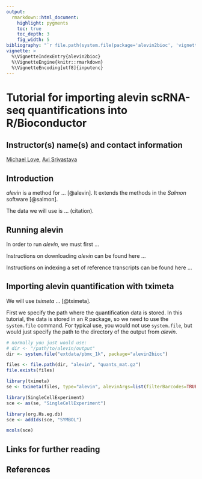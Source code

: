 ```yaml
---
output:
  rmarkdown::html_document:
    highlight: pygments
    toc: true
    toc_depth: 3
    fig_width: 5
bibliography: "`r file.path(system.file(package='alevin2bioc', 'vignettes'), 'library.bib')`"
vignette: >
  %\VignetteIndexEntry{alevin2bioc}
  %\VignetteEngine{knitr::rmarkdown}
  %\VignetteEncoding[utf8]{inputenc}
---
```


# Tutorial for importing alevin scRNA-seq quantifications into R/Bioconductor

## Instructor(s) name(s) and contact information

[Michael Love](https://mikelove.github.io),
[Avi Srivastava](https://k3yavi.github.io)

## Introduction

*alevin* is a method for ... [@alevin]. It extends the methods in the
*Salmon* software [@salmon].

The data we will use is ... (citation).

## Running alevin

In order to run *alevin*, we must first ...

Instructions on downloading *alevin* can be found here ...

Instructions on indexing a set of reference transcripts can be found
here ...

## Importing alevin quantification with tximeta

We will use *tximeta* ... [@tximeta].

First we specify the path where the quantification data is stored. In
this tutorial, the data is stored in an R package, so we need to use
the `system.file` command. For typical use, you would not use
`system.file`, but would just specify the path to the directory of the
output from *alevin*. 

```r
# normally you just would use:
# dir <- "/path/to/alevin/output"
dir <- system.file("extdata/pbmc_1k", package="alevin2bioc")
```

```r
files <- file.path(dir, "alevin", "quants_mat.gz")
file.exists(files)
```

```r
library(tximeta)
se <- tximeta(files, type="alevin", alevinArgs=list(filterBarcodes=TRUE))
```

```r
library(SingleCellExperiment)
sce <- as(se, "SingleCellExperiment")
```

```r
library(org.Hs.eg.db)
sce <- addIds(sce, "SYMBOL")
```

```r
mcols(sce)
```

## Links for further reading

## References
